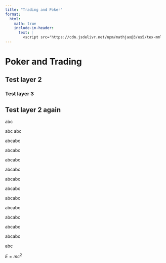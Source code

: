```yaml
---
title: "Trading and Poker"
format:
  html:
    math: true
    include-in-header: 
      text: |
        <script src="https://cdn.jsdelivr.net/npm/mathjax@3/es5/tex-mml-chtml.js"></script>
---
```


# Poker and Trading

## Test layer 2

### Test layer 3

## Test layer 2 again

abc

abc
abc

abcabc

abcabc

abcabc

abcabc

abcabc

abcabc

abcabc

abcabc

abcabc

abcabc

abcabc

abc

$E = mc^{2}$
